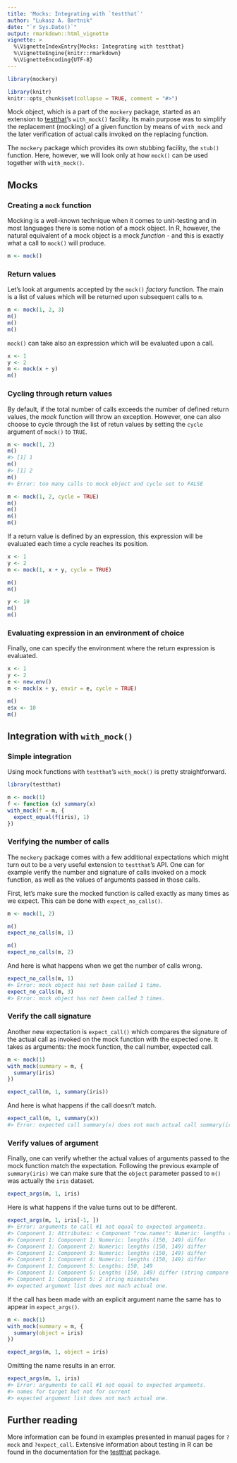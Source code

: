 ```yaml
---
title: 'Mocks: Integrating with `testthat`'
author: "Lukasz A. Bartnik"
date: "`r Sys.Date()`"
output: rmarkdown::html_vignette
vignette: >
  %\VignetteIndexEntry{Mocks: Integrating with testthat}
  %\VignetteEngine{knitr::rmarkdown}
  %\VignetteEncoding{UTF-8}
---
```


```r
library(mockery)

library(knitr)
knitr::opts_chunk$set(collapse = TRUE, comment = "#>")
```


Mock object, which is a part of the `mockery` package, started as an
extension to [testthat](github.com/hadley/testthat)'s `with_mock()`
facility. Its main purpose was to simplify the replacement (mocking)
of a given function by means of `with_mock` and the later
verification of actual calls invoked on the replacing function.

The `mockery` package which provides its own stubbing facility, the
`stub()` function. Here, however, we will look only at how `mock()`
can be used together with `with_mock()`.


## Mocks

### Creating a `mock` function

Mocking is a well-known technique when it comes to unit-testing and in
most languages there is some notion of a mock object. In R, however, the
natural equivalent of a mock object is a mock _function_ - and this is
exactly what a call to `mock()` will produce.

```r
m <- mock()
```


### Return values

Let's look at arguments accepted by the `mock()` _factory_ function. The
main is a list of values which will be returned upon subsequent calls to
`m`.

```r
m <- mock(1, 2, 3)
m()
m()
m()
```

`mock()` can take also an expression which will be evaluated upon a call.

```r
x <- 1
y <- 2
m <- mock(x + y)
m()
```


### Cycling through return values

By default, if the total number of calls exceeds the number of defined
return values, the _mock_ function will throw an exception. However, one
can also choose to cycle through the list of retun values by setting the
`cycle` argument of `mock()` to `TRUE`.

```r
m <- mock(1, 2)
m()
#> [1] 1
m()
#> [1] 2
m()
#> Error: too many calls to mock object and cycle set to FALSE
```

```r
m <- mock(1, 2, cycle = TRUE)
m()
m()
m()
m()
```


If a return value is defined by an expression, this expression will be
evaluated each time a cycle reaches its position.

```r
x <- 1
y <- 2
m <- mock(1, x + y, cycle = TRUE)

m()
m()
```
```r
y <- 10
m()
m()
```


### Evaluating expression in an environment of choice

Finally, one can specify the environment where the return expression is
evaluated.

```r
x <- 1
y <- 2
e <- new.env()
m <- mock(x + y, envir = e, cycle = TRUE)

m()
e$x <- 10
m()
```


## Integration with `with_mock()`

### Simple integration

Using mock functions with `testthat`'s `with_mock()` is pretty
straightforward.

```r
library(testthat)

m <- mock(1)
f <- function (x) summary(x)
with_mock(f = m, {
  expect_equal(f(iris), 1)
})
```


### Verifying the number of calls

The `mockery` package comes with a few additional expectations which
might turn out to be a very useful extension to `testthat`'s API. One
can for example verify the number and signature of calls invoked on a
mock function, as well as the values of arguments passed in those calls.

First, let's make sure the mocked function is called exactly as many
times as we expect. This can be done with `expect_no_calls()`.

```r
m <- mock(1, 2)

m()
expect_no_calls(m, 1)

m()
expect_no_calls(m, 2)
```

And here is what happens when we get the number of calls wrong.

```r
expect_no_calls(m, 1)
#> Error: mock object has not been called 1 time.
expect_no_calls(m, 3)
#> Error: mock object has not been called 3 times.
```

### Verify the call signature

Another new expectation is `expect_call()` which compares the signature
of the actual call as invoked on the mock function with the expected one.
It takes as arguments: the mock function, the call number, expected call.

```r
m <- mock(1)
with_mock(summary = m, {
  summary(iris)
})

expect_call(m, 1, summary(iris))
```

And here is what happens if the call doesn't match.

```r
expect_call(m, 1, summary(x))
#> Error: expected call summary(x) does not mach actual call summary(iris).
```

### Verify values of argument

Finally, one can verify whether the actual values of arguments passed
to the mock function match the expectation. Following the previous
example of `summary(iris)` we can make sure that the `object` parameter
passed to `m()` was actually the `iris` dataset.

```r
expect_args(m, 1, iris)
```

Here is what happens if the value turns out to be different.

```r
expect_args(m, 1, iris[-1, ])
#> Error: arguments to call #1 not equal to expected arguments.
#> Component 1: Attributes: < Component "row.names": Numeric: lengths (150, 149) differ >
#> Component 1: Component 1: Numeric: lengths (150, 149) differ
#> Component 1: Component 2: Numeric: lengths (150, 149) differ
#> Component 1: Component 3: Numeric: lengths (150, 149) differ
#> Component 1: Component 4: Numeric: lengths (150, 149) differ
#> Component 1: Component 5: Lengths: 150, 149
#> Component 1: Component 5: Lengths (150, 149) differ (string compare on first 149)
#> Component 1: Component 5: 2 string mismatches
#> expected argument list does not mach actual one.
```

If the call has been made with an explicit argument name the same has
to appear in `expect_args()`.

```r
m <- mock(1)
with_mock(summary = m, {
  summary(object = iris)
})

expect_args(m, 1, object = iris)
```

Omitting the name results in an error.

```r
expect_args(m, 1, iris)
#> Error: arguments to call #1 not equal to expected arguments.
#> names for target but not for current
#> expected argument list does not mach actual one.
```


## Further reading

More information can be found in examples presented in manual pages
for `?mock` and `?expect_call`. Extensive information about testing
in R can be found in the documentation for the
[testthat](github.com/hadley/testthat) package.

